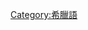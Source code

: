 {{Navbox with columns
|name  = Greek language periods
|title = [[希腊语]]分期
|colheaderstyle = padding-top: 0.5em; background: transparent; font-style: italic; font-weight: normal;
|colstyle = font-size: 110%; text-align: center;
|col1header={{nobold|约公元前2000年&nbsp;}}  |col1=[[原始希腊语]]
|col2header={{nobold|约公元前1600年&ndash;前1100年&nbsp;}} |col2=[[迈锡尼希腊语]]
|col3header={{nobold|约公元前800年&ndash;前300年&nbsp;}}   |col3=[[古希臘語|古典希腊语]]
|col4header={{nobold|约公元前300年&ndash;公元330年&nbsp;}} |col4=[[通用希臘語]]
|col5header={{nobold|约公元330年&ndash;1453年&nbsp;}}     |col5=[[中古希腊语]]
|col6header={{nobold|公元1453年以后}}            |col6=[[现代希腊语]]
}}<noinclude>
[[Category:希臘語]]
[[Category:语言模板|{{PAGENAME}}]]

</noinclude>